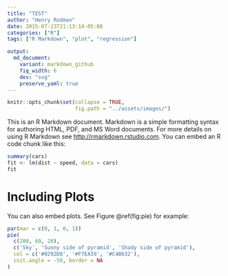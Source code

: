 ```yaml
---
title: "TEST"
author: "Henry Rodman"
date: 2015-07-23T21:13:14-05:00
categories: ["R"]
tags: ["R Markdown", "plot", "regression"]

output:
  md_document:
    variant: markdown_github
    fig_width: 6
    dev: "svg"
    preserve_yaml: true
---
```


```r
knitr::opts_chunk$set(collapse = TRUE,
                      fig.path = "../assets/images/")
```

This is an R Markdown document. Markdown is a simple formatting syntax for authoring HTML, PDF, and MS Word documents. For more details on using R Markdown see <http://rmarkdown.rstudio.com>.
<!--more-->
You can embed an R code chunk like this:

```r
summary(cars)
fit <- lm(dist ~ speed, data = cars)
fit
```

# Including Plots

You can also embed plots. See Figure \@ref(fig:pie) for example:

```r
par(mar = c(0, 1, 0, 1))
pie(
  c(280, 60, 20),
  c('Sky', 'Sunny side of pyramid', 'Shady side of pyramid'),
  col = c('#0292D8', '#F7EA39', '#C4B632'),
  init.angle = -50, border = NA
)
```

